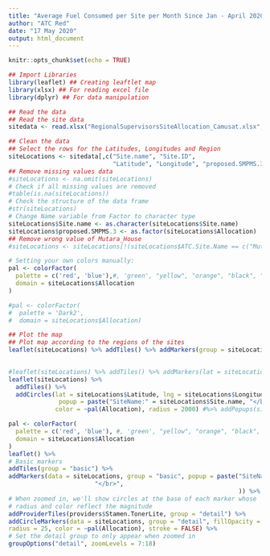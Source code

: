 ```yaml
---
title: "Average Fuel Consumed per Site per Month Since Jan - April 2020"
author: "ATC Red"
date: "17 May 2020"
output: html_document
---
```


```r
knitr::opts_chunk$set(echo = TRUE)
```


```r
## Import Libraries
library(leaflet) ## Creating leaftlet map
library(xlsx) ## For reading excel file
library(dplyr) ## For data manipulation
```



```r
## Read the data
## Read the site data
sitedata <- read.xlsx("RegionalSupervisorsSiteAllocation_Camusat.xlsx", sheetName = "site list")

## Clean the data
## Select the rows for the Latitudes, Longitudes and Region
siteLocations <- sitedata[,c("Site.name", "Site.ID", 
                             "Latitude", "Longitude", "proposed.SMPMS.3", "Allocation")]
## Remove missing values data
#siteLocations <- na.omit(siteLocations)
# Check if all missing values are removed
#table(is.na(siteLocations))
# Check the structure of the data frame
#str(siteLocations)
# Change Name variable from Factor to character type
siteLocations$Site.name <- as.character(siteLocations$Site.name)
siteLocations$proposed.SMPMS.3 <- as.factor(siteLocations$Allocation)
## Remove wrong value of Mutara_House
#siteLocations <- siteLocations[!(siteLocations$ATC.Site.Name == c("Mutara_House")),]

# Setting your own colors manually:
pal <- colorFactor(
  palette = c('red', 'blue'),#, 'green', "yellow", "orange", "black", "purple", "pink", "brown", "grey"),
  domain = siteLocations$Allocation
)

#pal <- colorFactor(
#  palette = 'Dark2',
#  domain = siteLocations$Allocation)

## Plot the map
## Plot map according to the regions of the sites
leaflet(siteLocations) %>% addTiles() %>% addMarkers(group = siteLocations$Allocation, lat = siteLocations$Latitude, lng = siteLocations$Longitude, popup = paste("SiteName:" = siteLocations$Site.name, "</br>",
                                                                                                                              "SiteID:" = siteLocations$Site.ID  ), clusterOptions = markerClusterOptions())

#leaflet(siteLocations) %>% addTiles() %>% addMarkers(lat = siteLocations$Latitude, lng = siteLocations$Longitude) %>% addPopups(siteLocations$Site.name,siteLocations$Site.ID, options = popupOptions(closeButton = FALSE))
leaflet(siteLocations) %>%
  addTiles() %>%
  addCircles(lat = siteLocations$Latitude, lng = siteLocations$Longitude, weight = 1, 
              popup = paste("SiteName:" = siteLocations$Site.name, "</br>",                                                      "SiteID:" = siteLocations$Site.ID  ), 
             color = ~pal(Allocation), radius = 2000) #%>% addPopups(siteLocations$Site.name,siteLocations$Site.ID, options = popupOptions(closeButton = FALSE))
```

```r
pal <- colorFactor(
  palette = c('red', 'blue'), #, 'green', "yellow", "orange", "black", "purple", "pink", "brown", "grey"),
  domain = siteLocations$Allocation
)
leaflet() %>%
# Basic markers
addTiles(group = "basic") %>%
addMarkers(data = siteLocations, group = "basic", popup = paste("SiteName:" = siteLocations$Site.name, "</br>",                                                                                        "SiteID:" = siteLocations$Site.ID,
                        "</br>",                                                                                        "Supervisor:" = siteLocations$Allocation      
                                                                )) %>%
# When zoomed in, we'll show circles at the base of each marker whose
# radius and color reflect the magnitude
addProviderTiles(providers$Stamen.TonerLite, group = "detail") %>%
addCircleMarkers(data = siteLocations, group = "detail", fillOpacity = 0.5,
radius = 25, color = ~pal(Allocation), stroke = FALSE) %>%
# Set the detail group to only appear when zoomed in
groupOptions("detail", zoomLevels = 7:18)
```
